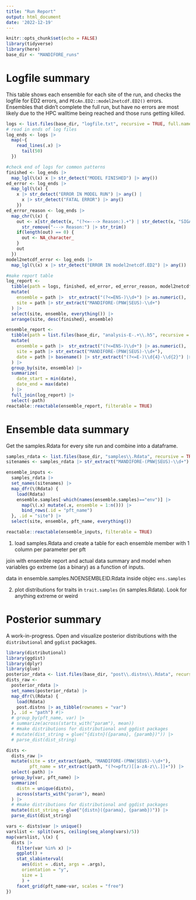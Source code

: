```yaml
---
title: "Run Report"
output: html_document
date: '2022-12-19'
---
```


```r
knitr::opts_chunk$set(echo = FALSE)
library(tidyverse)
library(here)
base_dir <- "MANDIFORE_runs"
```

# Logfile summary

This table shows each ensemble for each site of the run, and checks the logfile for ED2 errors, and    `PEcAn.ED2::model2netcdf.ED2()` errors.  Ensembles that didn't complete the full run, but have no errors are most likely due to the HPC walltime being reached and those runs getting killed.

```r
logs <- list.files(base_dir, "logfile.txt", recursive = TRUE, full.names = TRUE)
# read in ends of log files
log_ends <- logs |> 
  map(~{
    read_lines(.x) |> 
      tail(50)
  })

#check end of logs for common patterns
finished <- log_ends |> 
  map_lgl(\(x) x |> str_detect("MODEL FINISHED") |> any())
ed_error <- log_ends |> 
  map_lgl(\(x) {
    x |> str_detect("ERROR IN MODEL RUN") |> any() |
      x |> str_detect("FATAL ERROR") |> any()
    })
ed_error_reason <- log_ends |> 
  map_chr(\(x) {
    out <- x[str_detect(x, "(?<=---> Reason:).+") | str_detect(x, "SIGABRT")] |> 
      str_remove("---> Reason:") |> str_trim()
    if(length(out) == 0) {
      out <- NA_character_
    }
    out
  })
model2netcdf_error <- log_ends |> 
  map_lgl(\(x) x |> str_detect("ERROR IN model2netcdf.ED2") |> any())
```

```r
#make report table
log_report <-
  tibble(path = logs, finished, ed_error, ed_error_reason, model2netcdf_error) |>
  mutate(
    ensemble = path |>  str_extract("(?<=ENS-)\\d+") |> as.numeric(),
    site = path |> str_extract("MANDIFORE-(PNW|SEUS)-\\d+")
  ) |>
  select(site, ensemble, everything()) |>
  arrange(site, desc(finished), ensemble)
```

```r
ensemble_report <- 
  tibble(path = list.files(base_dir, "analysis-E-.+\\.h5", recursive = TRUE)) |> 
  mutate(
    ensemble = path |>  str_extract("(?<=ENS-)\\d+") |> as.numeric(),
    site = path |> str_extract("MANDIFORE-(PNW|SEUS)-\\d+"),
    date = path |> basename() |> str_extract("(?<=E-)\\d{4}-\\d{2}") |> lubridate::ym()
  ) |> 
  group_by(site, ensemble) |> 
  summarize(
    date_start = min(date),
    date_end = max(date)
  ) |>
  full_join(log_report) |> 
  select(-path)
reactable::reactable(ensemble_report, filterable = TRUE)
```

# Ensemble data summary

Get the samples.Rdata for every site run and combine into a dataframe.

```r
samples_rdata <- list.files(base_dir, "samples\\.Rdata", recursive = TRUE, full.names = TRUE) 
sitenames <- samples_rdata |> str_extract("MANDIFORE-(PNW|SEUS)-\\d+")

ensemble_inputs <-
  samples_rdata |> 
  set_names(sitenames) |> 
  map_dfr(\(Rdata) {
    load(Rdata)
    ensemble.samples[-which(names(ensemble.samples)=="env")] |> 
      map(\(.x) mutate(.x, ensemble = 1:n())) |> 
      bind_rows(.id = "pft_name")
  }, .id = "site") |> 
  select(site, ensemble, pft_name, everything())

reactable::reactable(ensemble_inputs, filterable = TRUE)
```

1) load samples.Rdata and create a table for each ensemble member with 1 column per parameter per pft

join with ensemble report and actual data summary and model when variables go extreme (as a binary) as a function of inputs.

data in ensemble.samples.NOENSEMBLEID.Rdata inside objec `ens.samples`


2) plot distributions for traits in `trait.samples` (in samples.Rdata).  Look for anything extreme or weird

# Posterior summary

A work-in-progress.  Open and visualize posterior distributions with the `distributional` and `ggdist` packages.

```r
library(distributional)
library(ggdist)
library(dplyr)
library(glue)
posterior_rdata <- list.files(base_dir, "post\\.distns\\.Rdata", recursive = TRUE, full.names = TRUE)
dists_raw <- 
  posterior_rdata |> 
  set_names(posterior_rdata) |> 
  map_dfr(\(Rdata) {
    load(Rdata)
    post.distns |> as_tibble(rownames = "var")
  }, .id = "path") #|> 
  # group_by(pft_name, var) |> 
  # summarize(across(starts_with("param"), mean))
  # #make distributions for distributional and ggdist packages
  # mutate(dist_string = glue("{distn}({parama}, {paramb})")) |> 
  # parse_dist(dist_string)

dists <-
  dists_raw |> 
  mutate(site = str_extract(path, "MANDIFORE-(PNW|SEUS)-\\d+"),
         pft_name = str_extract(path, "(?<=pft/)[[a-zA-z\\.]]+")) |> 
  select(-path) |> 
  group_by(var, pft_name) |> 
  summarize(
    distn = unique(distn),
    across(starts_with("param"), mean)
  ) |> 
  # #make distributions for distributional and ggdist packages
  mutate(dist_string = glue("{distn}({parama}, {paramb})")) |>
  parse_dist(dist_string)

vars <- dists$var |> unique()
varslist <- split(vars, ceiling(seq_along(vars)/5))
map(varslist, \(x) {
  dists |> 
    filter(var %in% x) |>
    ggplot() +
    stat_slabinterval(
      aes(dist = .dist, args = .args),
      orientation = "y",
      size = 1
      ) +
    facet_grid(pft_name~var, scales = "free")
})

```

